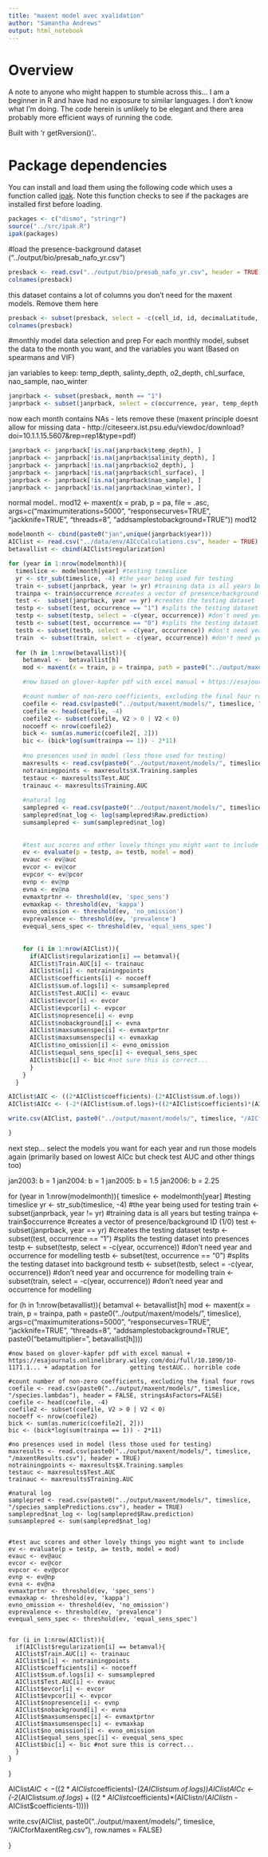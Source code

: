 ```yaml
---
title: "maxent model avec xvalidation"
author: "Samantha Andrews"
output: html_notebook
---
```


# Overview
A note to anyone who might happen to stumble across this... I am a beginner in R and have had no exposure to similar languages. I don't know what I'm doing. The code herein is unlikely to be elegant and there area probably more efficient ways of running the code.

Built with 'r getRversion()'..

# Package dependencies
You can install and load them using the following code which uses a function called [ipak](https://gist.github.com/stevenworthington/3178163). Note this function checks to see if the packages are installed first before loading.


```r
packages <- c("dismo", "stringr")
source("../src/ipak.R")
ipak(packages)
```


#load the presence-background dataset 
("../output/bio/presab_nafo_yr.csv")

```r
presback <- read.csv("../output/bio/presab_nafo_yr.csv", header = TRUE)
colnames(presback)
```

this dataset contains a lot of columns you don't need for the maxent models. Remove them here

```r
presback <- subset(presback, select = -c(cell_id, id, decimalLatitude, decimalLongitude, datecollected, institutioncode, individualcount, depth, resname, originalscientificname, collectioncode, day, nafo_zone, gear, longitude_meters, latitude_meters, total_cell_obs_xy, total_cell_obs_xyt, bottom_depth, XXtotal_cell_obs_xyzt, temp_celsius_depth, temp_celsius_surface, longitude_meters.1, latitude_meters.1, bottom_depth_glorys, longitude_meters.2, latitude_meters.2, cell_id_3d, total_cell_obs_xyzt, cell_id_xyzt))
colnames(presback)
```

#monthly model data selection and prep
For each monthly model, subset the data to the month you want, and the variables you want (Based on spearmans and VIF)

jan variables to keep: temp_depth, salinty_depth, o2_depth, chl_surface, nao_sample, nao_winter 
```r
janprback <- subset(presback, month == "1")
janprback <- subset(janprback, select = c(occurrence, year, temp_depth, salinity_depth, o2_depth, chl_surface, nao_sample, nao_winter))
```

now each month contains NAs - lets remove these (maxent principle doesnt allow for missing data - http://citeseerx.ist.psu.edu/viewdoc/download?doi=10.1.1.15.5607&rep=rep1&type=pdf)

```r
janprback <- janprback[!is.na(janprback$temp_depth), ]
janprback <- janprback[!is.na(janprback$salinity_depth), ]
janprback <- janprback[!is.na(janprback$o2_depth), ]
janprback <- janprback[!is.na(janprback$chl_surface), ]
janprback <- janprback[!is.na(janprback$nao_sample), ]
janprback <- janprback[!is.na(janprback$nao_winter), ]
```


normal model..
mod12 <- maxent(x = prab, p = pa, file = .asc, args=c("maximumiterations=5000", "responsecurves=TRUE", "jackknife=TRUE", "threads=8", "addsamplestobackground=TRUE")) 
mod12

```r
modelmonth <- cbind(paste0("jan",unique(janprback$year)))
AIClist <- read.csv("../data/env/AICcCalculations.csv", header = TRUE) #pre-created csv file
betavallist <- cbind(AIClist$regularization)

for (year in 1:nrow(modelmonth)){
  timeslice <- modelmonth[year] #testing timeslice
  yr <- str_sub(timeslice, -4) #the year being used for testing
  train <- subset(janprback, year != yr) #training data is all years but testing
  trainpa <- train$occurrence #creates a vector of presence/background ID (1/0)
  test <-  subset(janprback, year == yr) #creates the testing dataset
  testp <- subset(test, occurrence == "1") #splits the testing dataset into presences
  testp <- subset(testp, select = -c(year, occurrence)) #don't need year and occurrence for modelling
  testb <- subset(test, occurrence == "0") #splits the testing dataset into background
  testb <- subset(testb, select = -c(year, occurrence)) #don't need year and occurrence for modelling
  train  <- subset(train, select = -c(year, occurrence)) #don't need year and occurrence for modelling
  
  for (h in 1:nrow(betavallist)){
    betamval <-  betavallist[h]
    mod <- maxent(x = train, p = trainpa, path = paste0("../output/maxent/models/", timeslice), args=c("maximumiterations=5000", "responsecurves=TRUE", "jackknife=TRUE", "threads=8", "addsamplestobackground=TRUE", paste0("betamultiplier=", betavallist[h])))

    #now based on glover-kapfer pdf with excel manual + https://esajournals.onlinelibrary.wiley.com/doi/full/10.1890/10-1171.1... + adaptation for        getting testAUC.. horrible code

    #count number of non-zero coefficients, excluding the final four rows
    coefile <- read.csv(paste0("../output/maxent/models/", timeslice, "/species.lambdas"), header = FALSE, stringsAsFactors=FALSE)
    coefile <- head(coefile, -4)
    coefile2 <- subset(coefile, V2 > 0 | V2 < 0)
    nocoeff <- nrow(coefile2)
    bick <- sum(as.numeric(coefile2[, 2]))
    bic <- (bick*log(sum(trainpa == 1)) - 2*11)
    
    #no presences used in model (less those used for testing)
    maxresults <- read.csv(paste0("../output/maxent/models/", timeslice, "/maxentResults.csv"), header = TRUE)
    notrainingpoints <- maxresults$X.Training.samples
    testauc <- maxresults$Test.AUC
    trainauc <- maxresults$Training.AUC
    
    #natural log
    samplepred <- read.csv(paste0("../output/maxent/models/", timeslice, "/species_samplePredictions.csv"), header = TRUE)
    samplepred$nat_log <- log(samplepred$Raw.prediction)
    sumsamplepred <- sum(samplepred$nat_log)
  
  
    #test auc scores and other lovely things you might want to include
    ev <- evaluate(p = testp, a= testb, model = mod)
    evauc <- ev@auc
    evcor <- ev@cor
    evpcor <- ev@pcor
    evnp <- ev@np
    evna <- ev@na
    evmaxtprtnr <- threshold(ev, 'spec_sens')
    evmaxkap <- threshold(ev, 'kappa')
    evno_omission <- threshold(ev, 'no_omission')
    evprevalence <- threshold(ev, 'prevalence')
    evequal_sens_spec <- threshold(ev, 'equal_sens_spec')
    
  
    for (i in 1:nrow(AIClist)){
      if(AIClist$regularization[i] == betamval){
      AIClist$Train.AUC[i] <- trainauc
      AIClist$n[i] <- notrainingpoints
      AIClist$coefficients[i] <- nocoeff
      AIClist$sum.of.logs[i] <- sumsamplepred
      AIClist$Test.AUC[i] <- evauc
      AIClist$evcor[i] <- evcor
      AIClist$evpcor[i] <- evpcor
      AIClist$nopresence[i] <- evnp
      AIClist$nobackground[i] <- evna
      AIClist$maxsumsenspec[i] <- evmaxtprtnr
      AIClist$maxsumsenspec[i] <- evmaxkap
      AIClist$no_omission[i] <- evno_omission
      AIClist$equal_sens_spec[i] <- evequal_sens_spec
      AIClist$bic[i] <- bic #not sure this is correct...
      }
    }
  }

AIClist$AIC <- ((2*AIClist$coefficients)-(2*AIClist$sum.of.logs))
AIClist$AICc <- (-2*(AIClist$sum.of.logs)+((2*AIClist$coefficients)*(AIClist$n/(AIClist$n - AIClist$coefficients-1))))

write.csv(AIClist, paste0("../output/maxent/models/", timeslice, "/AICforMaxentReg.csv"), row.names = FALSE)

}

```

next step... select the models you want for each year and run those models again (primarily based on lowest AICc but check test AUC and other things too)

jan2003: b = 1
jan2004: b = 1
jan2005: b = 1.5
jan2006: b = 2.25


for (year in 1:nrow(modelmonth)){
  timeslice <- modelmonth[year] #testing timeslice
  yr <- str_sub(timeslice, -4) #the year being used for testing
  train <- subset(janprback, year != yr) #training data is all years but testing
  trainpa <- train$occurrence #creates a vector of presence/background ID (1/0)
  test <-  subset(janprback, year == yr) #creates the testing dataset
  testp <- subset(test, occurrence == "1") #splits the testing dataset into presences
  testp <- subset(testp, select = -c(year, occurrence)) #don't need year and occurrence for modelling
  testb <- subset(test, occurrence == "0") #splits the testing dataset into background
  testb <- subset(testb, select = -c(year, occurrence)) #don't need year and occurrence for modelling
  train  <- subset(train, select = -c(year, occurrence)) #don't need year and occurrence for modelling
  
  for (h in 1:nrow(betavallist)){
    betamval <-  betavallist[h]
    mod <- maxent(x = train, p = trainpa, path = paste0("../output/maxent/models/", timeslice), args=c("maximumiterations=5000", "responsecurves=TRUE", "jackknife=TRUE", "threads=8", "addsamplestobackground=TRUE", paste0("betamultiplier=", betavallist[h])))

    #now based on glover-kapfer pdf with excel manual + https://esajournals.onlinelibrary.wiley.com/doi/full/10.1890/10-1171.1... + adaptation for        getting testAUC.. horrible code

    #count number of non-zero coefficients, excluding the final four rows
    coefile <- read.csv(paste0("../output/maxent/models/", timeslice, "/species.lambdas"), header = FALSE, stringsAsFactors=FALSE)
    coefile <- head(coefile, -4)
    coefile2 <- subset(coefile, V2 > 0 | V2 < 0)
    nocoeff <- nrow(coefile2)
    bick <- sum(as.numeric(coefile2[, 2]))
    bic <- (bick*log(sum(trainpa == 1)) - 2*11)
    
    #no presences used in model (less those used for testing)
    maxresults <- read.csv(paste0("../output/maxent/models/", timeslice, "/maxentResults.csv"), header = TRUE)
    notrainingpoints <- maxresults$X.Training.samples
    testauc <- maxresults$Test.AUC
    trainauc <- maxresults$Training.AUC
    
    #natural log
    samplepred <- read.csv(paste0("../output/maxent/models/", timeslice, "/species_samplePredictions.csv"), header = TRUE)
    samplepred$nat_log <- log(samplepred$Raw.prediction)
    sumsamplepred <- sum(samplepred$nat_log)
  
  
    #test auc scores and other lovely things you might want to include
    ev <- evaluate(p = testp, a= testb, model = mod)
    evauc <- ev@auc
    evcor <- ev@cor
    evpcor <- ev@pcor
    evnp <- ev@np
    evna <- ev@na
    evmaxtprtnr <- threshold(ev, 'spec_sens')
    evmaxkap <- threshold(ev, 'kappa')
    evno_omission <- threshold(ev, 'no_omission')
    evprevalence <- threshold(ev, 'prevalence')
    evequal_sens_spec <- threshold(ev, 'equal_sens_spec')
    
  
    for (i in 1:nrow(AIClist)){
      if(AIClist$regularization[i] == betamval){
      AIClist$Train.AUC[i] <- trainauc
      AIClist$n[i] <- notrainingpoints
      AIClist$coefficients[i] <- nocoeff
      AIClist$sum.of.logs[i] <- sumsamplepred
      AIClist$Test.AUC[i] <- evauc
      AIClist$evcor[i] <- evcor
      AIClist$evpcor[i] <- evpcor
      AIClist$nopresence[i] <- evnp
      AIClist$nobackground[i] <- evna
      AIClist$maxsumsenspec[i] <- evmaxtprtnr
      AIClist$maxsumsenspec[i] <- evmaxkap
      AIClist$no_omission[i] <- evno_omission
      AIClist$equal_sens_spec[i] <- evequal_sens_spec
      AIClist$bic[i] <- bic #not sure this is correct...
      }
    }
  }

AIClist$AIC <- ((2*AIClist$coefficients)-(2*AIClist$sum.of.logs))
AIClist$AICc <- (-2*(AIClist$sum.of.logs)+((2*AIClist$coefficients)*(AIClist$n/(AIClist$n - AIClist$coefficients-1))))

write.csv(AIClist, paste0("../output/maxent/models/", timeslice, "/AICforMaxentReg.csv"), row.names = FALSE)

}
















